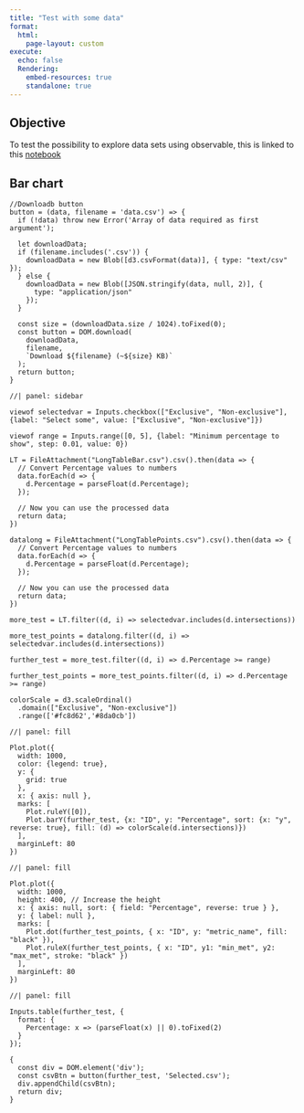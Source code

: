 ```yaml
---
title: "Test with some data"
format: 
  html:
    page-layout: custom
execute:
  echo: false
  Rendering:
    embed-resources: true
    standalone: true
---
```


## Objective

To test the possibility to explore data sets using observable, this is linked to this [notebook](https://observablehq.com/d/befcd4c865b3b17d)

## Bar chart
```ojs

//Downloadb button
button = (data, filename = 'data.csv') => {
  if (!data) throw new Error('Array of data required as first argument');

  let downloadData;
  if (filename.includes('.csv')) {
    downloadData = new Blob([d3.csvFormat(data)], { type: "text/csv" });
  } else {
    downloadData = new Blob([JSON.stringify(data, null, 2)], {
      type: "application/json"
    });
  }

  const size = (downloadData.size / 1024).toFixed(0);
  const button = DOM.download(
    downloadData,
    filename,
    `Download ${filename} (~${size} KB)`
  );
  return button;
}
```



```ojs
//| panel: sidebar

viewof selectedvar = Inputs.checkbox(["Exclusive", "Non-exclusive"], {label: "Select some", value: ["Exclusive", "Non-exclusive"]})

viewof range = Inputs.range([0, 5], {label: "Minimum percentage to show", step: 0.01, value: 0})
```


```ojs
LT = FileAttachment("LongTableBar.csv").csv().then(data => {
  // Convert Percentage values to numbers
  data.forEach(d => {
    d.Percentage = parseFloat(d.Percentage);
  });

  // Now you can use the processed data
  return data;
})
```

```ojs
datalong = FileAttachment("LongTablePoints.csv").csv().then(data => {
  // Convert Percentage values to numbers
  data.forEach(d => {
    d.Percentage = parseFloat(d.Percentage);
  });

  // Now you can use the processed data
  return data;
})
```




```ojs
more_test = LT.filter((d, i) => selectedvar.includes(d.intersections))
```

```ojs
more_test_points = datalong.filter((d, i) => selectedvar.includes(d.intersections))
```

```ojs
further_test = more_test.filter((d, i) => d.Percentage >= range)
```

```ojs
further_test_points = more_test_points.filter((d, i) => d.Percentage >= range)
```

```ojs
colorScale = d3.scaleOrdinal()
  .domain(["Exclusive", "Non-exclusive"])
  .range(['#fc8d62','#8da0cb'])
```

```ojs
//| panel: fill

Plot.plot({
  width: 1000,
  color: {legend: true},
  y: {
    grid: true
  },
  x: { axis: null },
  marks: [
    Plot.ruleY([0]),
    Plot.barY(further_test, {x: "ID", y: "Percentage", sort: {x: "y", reverse: true}, fill: (d) => colorScale(d.intersections)})
  ],
  marginLeft: 80
})
```


```ojs
//| panel: fill

Plot.plot({
  width: 1000,
  height: 400, // Increase the height
  x: { axis: null, sort: { field: "Percentage", reverse: true } },
  y: { label: null },
  marks: [
    Plot.dot(further_test_points, { x: "ID", y: "metric_name", fill: "black" }),
    Plot.ruleX(further_test_points, { x: "ID", y1: "min_met", y2: "max_met", stroke: "black" })
  ],
  marginLeft: 80
})
```



```ojs
//| panel: fill
 
Inputs.table(further_test, {
  format: {
    Percentage: x => (parseFloat(x) || 0).toFixed(2)
  }
});

```

```ojs
{
  const div = DOM.element('div');
  const csvBtn = button(further_test, 'Selected.csv');
  div.appendChild(csvBtn);
  return div;
}
```

